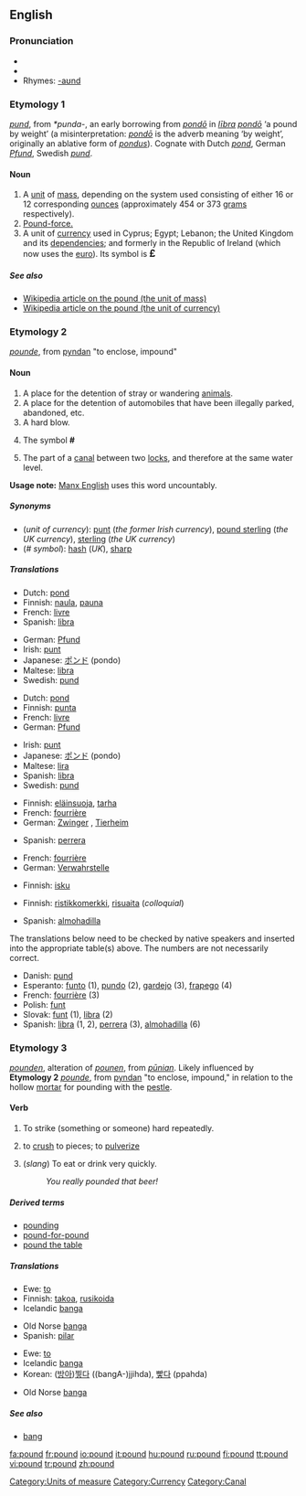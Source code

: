 ==English==

===Pronunciation===
*{{IPA|/paʊnd/}}
*{{audio|en-us-pound.ogg|Audio (US)}}
*Rhymes: [[Rhymes:English:-aʊnd|-aʊnd]]

===Etymology 1===
{{OE.}} ''[[pund]]'', from {{Ger.}} ''*punda-'', an early borrowing from {{L.}} ''[[pondo|pondō]]'' in ''[[libra|lībra]] [[pondo|pondō]]'' ‘a pound by weight’ (a misinterpretation: ''[[pondo|pondō]]'' is the adverb meaning ‘by weight’, originally an ablative form of ''[[pondus]]'').  Cognate with Dutch ''[[pond]]'', German ''[[Pfund]]'', Swedish ''[[pund]]''.

====Noun====
{{en-noun}}

# A [[unit]] of [[mass]], depending on the system used consisting of either 16 or 12 corresponding [[ounce]]s (approximately 454 or 373 [[gram]]s respectively).
# [[pound-force|Pound-force.]]
# A unit of [[currency]] used in Cyprus; Egypt; Lebanon; the United Kingdom and its [[dependency|dependencies]]; and formerly in the Republic of Ireland (which now uses the [[euro]]). Its symbol is <big>'''&pound;'''</big>

=====See also=====
*[[w:Pound|Wikipedia article on the pound (the unit of mass)]]
*[[w:Pound_Sterling|Wikipedia article on the pound (the unit of currency)]]

===Etymology 2===
{{ME.}} ''[[pounde]]'', from {{OE.}} [[pyndan]] "to enclose, impound"

====Noun====
{{en-noun}}

# A place for the detention of stray or wandering [[animal]]s.
# A place for the detention of automobiles that have been illegally parked, abandoned, etc.
# A hard blow.
# {{US}} The symbol '''#''' <!--isn't this "pound sign" rather than "pound"?-->
# The part of a [[canal]] between two [[lock]]s, and therefore at the same water level.

'''Usage note:''' [[w:Manx English|Manx English]] uses this word uncountably.

=====Synonyms=====
*(''unit of currency''): [[punt]] (''the former Irish currency''), [[pound sterling]] (''the UK currency''), [[sterling]] (''the UK currency'')
*(''# symbol''): [[hash]] (''UK''), [[sharp]]

=====Translations=====
{{trans-top|unit of mass}}
*Dutch: [[pond]]
*Finnish: [[naula]], [[pauna]]
*French: [[livre]] {{f}}
*Spanish: [[libra]] {{f}}
{{trans-mid}}
*German: [[Pfund]] {{n}}
*Irish: [[punt]] {{m}}
*Japanese: [[ポンド]] (pondo)
*Maltese: [[libra]] {{f}}
*Swedish: [[pund]]
{{trans-bottom}}

{{trans-top|unit of currency}}
*Dutch: [[pond]]
*Finnish: [[punta]]
*French: [[livre]] {{f}}
*German: [[Pfund]] {{n}}
{{trans-mid}}
*Irish: [[punt]] {{m}}
*Japanese: [[ポンド]] (pondo)
*Maltese: [[lira]] {{f}}
*Spanish: [[libra]] {{f}}
*Swedish: [[pund]]
{{trans-bottom}}

{{trans-top|place for the detention of stray animals}}
*Finnish: [[eläinsuoja]], [[tarha]]
*French: [[fourrière]] {{f}}
*German: [[Zwinger]] {{m}}, [[Tierheim]] {{n}}
{{trans-mid}}
*Spanish: [[perrera]] {{f}}
{{trans-bottom}}

{{trans-top|place for the detention of automobiles}}
*French: [[fourrière]] {{f}}
*German: [[Verwahrstelle]] {{f}}
{{trans-mid}}
{{trans-bottom}}

{{trans-top|hard blow}}
*Finnish: [[isku]]
{{trans-mid}}
{{trans-bottom}}

{{trans-top|US: symbol #}}
*Finnish: [[ristikkomerkki]], [[risuaita]] (''colloquial'')
{{trans-mid}}
*Spanish: [[almohadilla]] {{f}}
{{trans-bottom}}

The translations below need to be checked by native speakers and inserted into the appropriate table(s) above.  The numbers are not necessarily correct.

*Danish: [[pund]]
*Esperanto: [[funto]] (1), [[pundo]] (2), [[gardejo]] (3), [[frapego]] (4)
*French: [[fourrière]] {{f}} (3)
*Polish: [[funt]]
*Slovak: [[funt]] {{m}} (1), [[libra]] {{f}} (2)
*Spanish: [[libra]] {{f}} (1, 2), [[perrera]] {{f}} (3), [[almohadilla]] {{f}} (6)

===Etymology 3===
{{ME.}} ''[[pounden]]'', alteration of ''[[pounen]]'', from {{OE.}} ''[[pūnian]]''. Likely influenced by '''Etymology 2''' {{ME.}} ''[[pounde]]'', from {{OE.}} [[pyndan]] "to enclose, impound," in relation to the hollow [[mortar]] for pounding with the [[pestle]].

====Verb====
{{en-verb}}

# {{transitive}} To strike (something or someone) hard repeatedly.
# {{transitive}} to [[crush]] to pieces; to [[pulverize]]
# {{transitive}} (''slang'') To eat or drink very quickly.
#:''You really pounded that beer!''

=====Derived terms=====
*[[pounding]]
*[[pound-for-pound]]
*[[pound the table]]

=====Translations=====
{{trans-top|strike hard repeatedly}}
*Ewe: [[to]]
*Finnish: [[takoa]], [[rusikoida]]
*Icelandic [[banga]]
{{trans-mid}}
*Old Norse [[banga]]
*Spanish: [[pilar]]
{{trans-bottom}}

{{trans-top|crush to pieces}}
*Ewe: [[to]]
*Icelandic [[banga]]
*Korean: ([[방아]])[[찧다]] ((bangA-)jjihda), [[빻다]] (ppahda)
{{trans-mid}}
*Old Norse [[banga]]
{{trans-bottom}}

{{trans-top|eat or drink quickly}}
{{trans-mid}}
{{trans-bottom}}

=====See also=====
*[[bang]]

[[Category:Units of measure]]
[[Category:Currency]]
[[Category:Canal]]

[[fa:pound]]
[[fr:pound]]
[[io:pound]]
[[it:pound]]
[[hu:pound]]
[[ru:pound]]
[[fi:pound]]
[[tt:pound]]
[[vi:pound]]
[[tr:pound]]
[[zh:pound]]